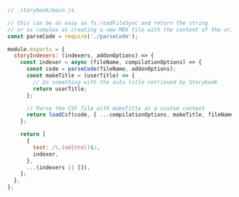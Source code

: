 ```js
// .storybook/main.js

// this can be as easy as fs.readFileSync and return the string
// or as complex as creating a new MDX file with the content of the original file
const parseCode = require('./parseCode');

module.exports = {
  storyIndexers: (indexers, addonOptions) => {
    const indexer = async (fileName, compilationOptions) => {
      const code = parseCode(fileName, addonOptions);
      const makeTitle = (userTitle) => {
        // Do something with the auto title retrieved by Storybook
        return userTitle;
      };

      // Parse the CSF file with makeTitle as a custom context
      return loadCsf(code, { ...compilationOptions, makeTitle, fileName }).parse();
    };

    return [
      {
        test: /\.(md|html)$/,
        indexer,
      },
      ...(indexers || []),
    ];
  },
};
```

